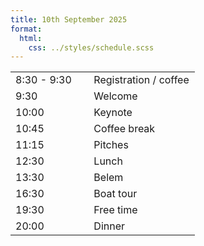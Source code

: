 ```yaml
---
title: 10th September 2025
format:
  html:
    css: ../styles/schedule.scss
---
```


| |  |
| --- | ---- |
| 8:30 - 9:30 | <span class="event-outline-blue"></span> Registration / coffee    |
| 9:30        | <span class="event-outline-blue"></span> Welcome                   |
| 10:00       | <span class="event-filled-green"></span> Keynote       |
| 10:45       | <span class="event-outline-blue"></span> Coffee break              |
| 11:15       | <span class="event-filled-orange size-2"></span> Pitches                   |
| 12:30       | <span class="event-outline-blue"></span> Lunch                     |
| 13:30       | <span class="event-filled-blue size-2"></span> Belem                     |
| 16:30       | <span class="event-filled-blue size-3"></span> Boat tour                 | 
| 19:30       | <span class="event-outline-blue"></span> Free time                 |    
| 20:00       | <span class="event-filled-red"></span> Dinner |   